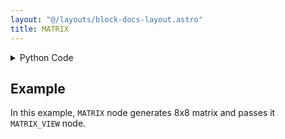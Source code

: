 ```yaml
---
layout: "@/layouts/block-docs-layout.astro"
title: MATRIX
---
```



<PythonDocsDisplay docstring={docstring} />

<details>
<summary>Python Code</summary>

```python
import numpy as np
from flojoy import flojoy, Matrix


@flojoy
def MATRIX(row: int = 2, column: int = 2) -> Matrix:
    """The MATRIX node takes two arguments, 'row' and 'col', as input.

    Based on these inputs, it generates a random matrix where the integers inside the matrix are between 0 and 19.

    Parameters
    ----------
    row : int
        number of rows
    column : int
        number of columns

    Returns
    -------
    matrix
        randomly generated matrix
    """

    np.random.seed()
    mat = np.random.randint(20, size=(row, column))

    return Matrix(m=mat)

```

[Find this Flojoy Block on GitHub](https://github.com/flojoy-ai/blocks/blob/main/blocks/GENERATORS/SIMULATIONS/MATRIX/MATRIX.py)

</details>

## Example

<GetHelpWidget />

<AppDisplay app={app} blockName="MATRIX" client:visible />

In this example, `MATRIX` node generates 8x8 matrix and passes it `MATRIX_VIEW` node.

